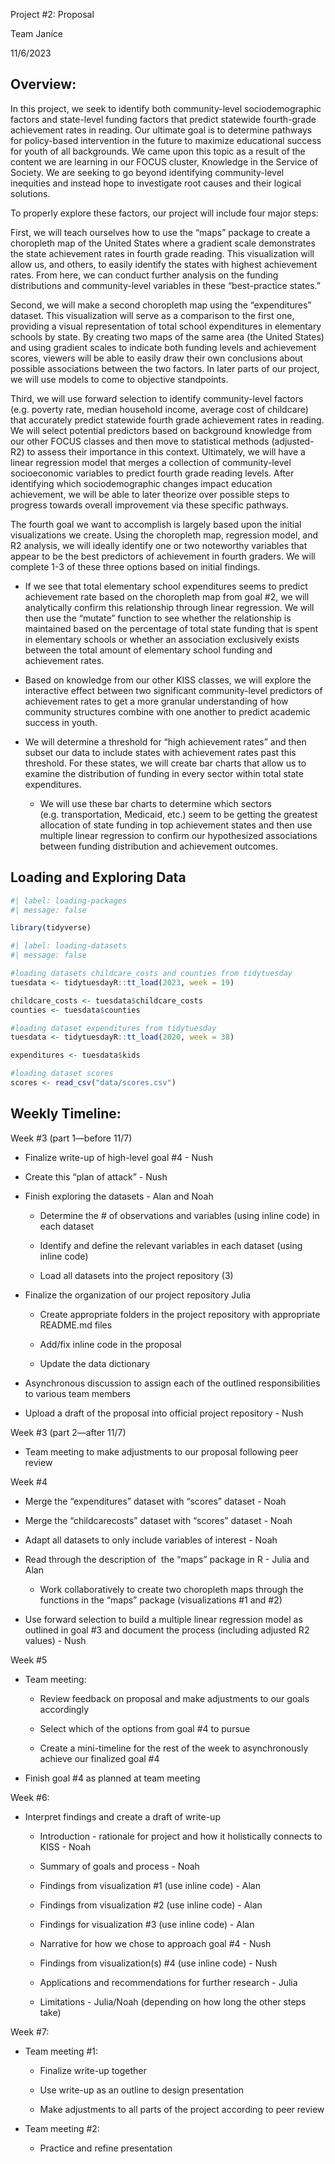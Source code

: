 Project #2: Proposal

Team Janíce

11/6/2023

## Overview:

In this project, we seek to identify both community-level sociodemographic factors and state-level funding factors that predict statewide fourth-grade achievement rates in reading. Our ultimate goal is to determine pathways for policy-based intervention in the future to maximize educational success for youth of all backgrounds. We came upon this topic as a result of the content we are learning in our FOCUS cluster, Knowledge in the Service of Society. We are seeking to go beyond identifying community-level inequities and instead hope to investigate root causes and their logical solutions. 

To properly explore these factors, our project will include four major steps:

First, we will teach ourselves how to use the "maps" package to create a choropleth map of the United States where a gradient scale demonstrates the state achievement rates in fourth grade reading. This visualization will allow us, and others, to easily identify the states with highest achievement rates. From here, we can conduct further analysis on the funding distributions and community-level variables in these "best-practice states." 

Second, we will make a second choropleth map using the "expenditures" dataset. This visualization will serve as a comparison to the first one, providing a visual representation of total school expenditures in elementary schools by state. By creating two maps of the same area (the United States) and using gradient scales to indicate both funding levels and achievement scores, viewers will be able to easily draw their own conclusions about possible associations between the two factors. In later parts of our project, we will use models to come to objective standpoints. 

Third, we will use forward selection to identify community-level factors (e.g. poverty rate, median household income, average cost of childcare) that accurately predict statewide fourth grade achievement rates in reading. We will select potential predictors based on background knowledge from our other FOCUS classes and then move to statistical methods (adjusted-R2) to assess their importance in this context. Ultimately, we will have a linear regression model that merges a collection of community-level socioeconomic variables to predict fourth grade reading levels. After identifying which sociodemographic changes impact education achievement, we will be able to later theorize over possible steps to progress towards overall improvement via these specific pathways.

The fourth goal we want to accomplish is largely based upon the initial visualizations we create. Using the choropleth map, regression model, and R2 analysis, we will ideally identify one or two noteworthy variables that appear to be the best predictors of achievement in fourth graders. We will complete 1-3 of these three options based on initial findings. 

-   If we see that total elementary school expenditures seems to predict achievement rate based on the choropleth map from goal #2, we will analytically confirm this relationship through linear regression. We will then use the "mutate" function to see whether the relationship is maintained based on the percentage of total state funding that is spent in elementary schools or whether an association exclusively exists between the total amount of elementary school funding and achievement rates. 

-   Based on knowledge from our other KISS classes, we will explore the interactive effect between two significant community-level predictors of achievement rates to get a more granular understanding of how community structures combine with one another to predict academic success in youth. 

-   We will determine a threshold for "high achievement rates" and then subset our data to include states with achievement rates past this threshold. For these states, we will create bar charts that allow us to examine the distribution of funding in every sector within total state expenditures. 

    -   We will use these bar charts to determine which sectors (e.g. transportation, Medicaid, etc.) seem to be getting the greatest allocation of state funding in top achievement states and then use multiple linear regression to confirm our hypothesized associations between funding distribution and achievement outcomes.

## Loading and Exploring Data

```r
#| label: loading-packages
#| message: false 

library(tidyverse)

```

```r
#| label: loading-datasets
#| message: false

#loading datasets childcare_costs and counties from tidytuesday
tuesdata <- tidytuesdayR::tt_load(2023, week = 19)

childcare_costs <- tuesdata$childcare_costs
counties <- tuesdata$counties

#loading dataset expenditures from tidytuesday
tuesdata <- tidytuesdayR::tt_load(2020, week = 38)

expenditures <- tuesdata$kids

#loading dataset scores
scores <- read_csv("data/scores.csv")
```

## Weekly Timeline:

Week #3 (part 1---before 11/7) 

-   Finalize write-up of high-level goal #4 - Nush 

-   Create this "plan of attack" - Nush 

-   Finish exploring the datasets - Alan and Noah 

    -   Determine the \# of observations and variables (using inline code) in each dataset

    -   Identify and define the relevant variables in each dataset (using inline code) 

    -   Load all datasets into the project repository (3) 

-   Finalize the organization of our project repository Julia 

    -   Create appropriate folders in the project repository with appropriate README.md files 

    -   Add/fix inline code in the proposal 

    -   Update the data dictionary 

-   Asynchronous discussion to assign each of the outlined responsibilities to various team members 

-   Upload a draft of the proposal into official project repository - Nush 

Week #3 (part 2---after 11/7) 

-   Team meeting to make adjustments to our proposal following peer review 

Week #4 

-   Merge the "expenditures" dataset with "scores" dataset - Noah 

-   Merge the "childcarecosts" dataset with "scores" dataset - Noah

-   Adapt all datasets to only include variables of interest - Noah 

-   Read through the description of  the "maps" package in R - Julia and Alan 

    -   Work collaboratively to create two choropleth maps through the functions in the "maps" package (visualizations #1 and #2) 

-   Use forward selection to build a multiple linear regression model as outlined in goal #3 and document the process (including adjusted R2 values) - Nush 

Week #5 

-   Team meeting: 

    -   Review feedback on proposal and make adjustments to our goals accordingly 

    -   Select which of the options from goal #4 to pursue 

    -   Create a mini-timeline for the rest of the week to asynchronously achieve our finalized goal #4  

-   Finish goal #4 as planned at team meeting 

Week #6: 

-   Interpret findings and create a draft of write-up

    -   Introduction - rationale for project and how it holistically connects to KISS - Noah

    -   Summary of goals and process - Noah

    -   Findings from visualization #1 (use inline code) - Alan 

    -   Findings from visualization #2 (use inline code) - Alan 

    -   Findings for visualization #3 (use inline code) - Alan

    -   Narrative for how we chose to approach goal #4 - Nush 

    -   Findings from visualization(s) #4 (use inline code) - Nush 

    -   Applications and recommendations for further research - Julia 

    -   Limitations - Julia/Noah (depending on how long the other steps take) 

Week #7: 

-   Team meeting #1: 

    -   Finalize write-up together 

    -   Use write-up as an outline to design presentation 

    -   Make adjustments to all parts of the project according to peer review

-   Team meeting #2: 

    -   Practice and refine presentation
